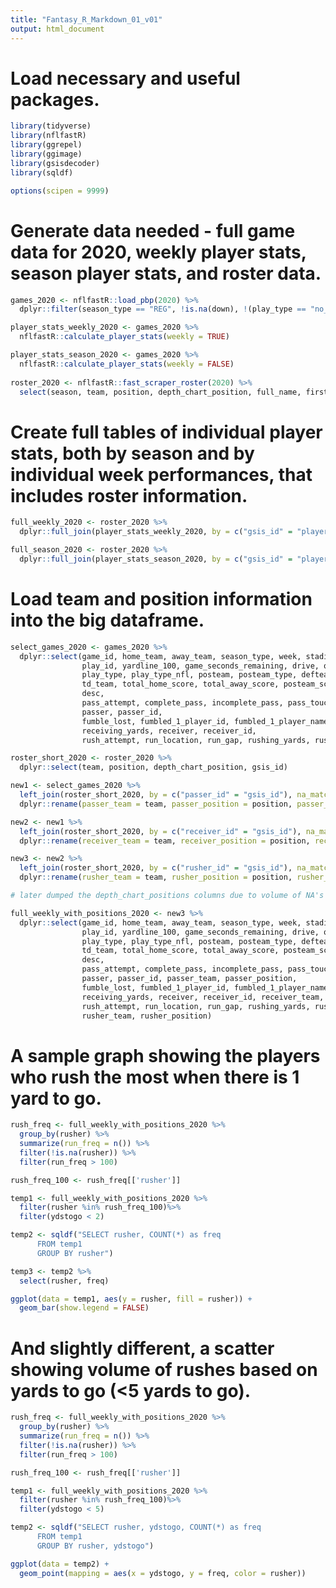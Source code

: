 ```yaml
---
title: "Fantasy_R_Markdown_01_v01"
output: html_document
---
```


# Load necessary and useful packages. 

```r
library(tidyverse)
library(nflfastR)
library(ggrepel)
library(ggimage)
library(gsisdecoder)
library(sqldf)

options(scipen = 9999)
```

# Generate data needed - full game data for 2020, weekly player stats, season player stats, and roster data.

```r
games_2020 <- nflfastR::load_pbp(2020) %>%
  dplyr::filter(season_type == "REG", !is.na(down), !(play_type == "no_play"))

player_stats_weekly_2020 <- games_2020 %>%
  nflfastR::calculate_player_stats(weekly = TRUE)

player_stats_season_2020 <- games_2020 %>%
  nflfastR::calculate_player_stats(weekly = FALSE)
  
roster_2020 <- nflfastR::fast_scraper_roster(2020) %>%
  select(season, team, position, depth_chart_position, full_name, first_name, last_name, birth_date, gsis_id, yahoo_id, headshot_url)
```

# Create full tables of individual player stats, both by season and by individual week performances, that includes roster information.

```r
full_weekly_2020 <- roster_2020 %>%
  dplyr::full_join(player_stats_weekly_2020, by = c("gsis_id" = "player_id"))

full_season_2020 <- roster_2020 %>%
  dplyr::full_join(player_stats_season_2020, by = c("gsis_id" = "player_id"))
```

# Load team and position information into the big dataframe.

```r
select_games_2020 <- games_2020 %>%
  dplyr::select(game_id, home_team, away_team, season_type, week, stadium, weather, roof, surface,
                play_id, yardline_100, game_seconds_remaining, drive, qtr, down, ydstogo, 
                play_type, play_type_nfl, posteam, posteam_type, defteam, first_down, 
                td_team, total_home_score, total_away_score, posteam_score, defteam_score, score_differential,
                desc,
                pass_attempt, complete_pass, incomplete_pass, pass_touchdown, interception, passing_yards, 
                passer, passer_id,
                fumble_lost, fumbled_1_player_id, fumbled_1_player_name,
                receiving_yards, receiver, receiver_id, 
                rush_attempt, run_location, run_gap, rushing_yards, rush_touchdown, rusher, rusher_id)

roster_short_2020 <- roster_2020 %>%
  dplyr::select(team, position, depth_chart_position, gsis_id)

new1 <- select_games_2020 %>%
  left_join(roster_short_2020, by = c("passer_id" = "gsis_id"), na_matches = "never") %>%
  dplyr::rename(passer_team = team, passer_position = position, passer_depth = depth_chart_position)

new2 <- new1 %>%
  left_join(roster_short_2020, by = c("receiver_id" = "gsis_id"), na_matches = "never") %>%
  dplyr::rename(receiver_team = team, receiver_position = position, receiver_depth = depth_chart_position)

new3 <- new2 %>%
  left_join(roster_short_2020, by = c("rusher_id" = "gsis_id"), na_matches = "never") %>%
  dplyr::rename(rusher_team = team, rusher_position = position, rusher_depth = depth_chart_position)

# later dumped the depth_chart_positions columns due to volume of NA's

full_weekly_with_positions_2020 <- new3 %>%
  dplyr::select(game_id, home_team, away_team, season_type, week, stadium, weather, roof, surface,
                play_id, yardline_100, game_seconds_remaining, drive, qtr, down, ydstogo, 
                play_type, play_type_nfl, posteam, posteam_type, defteam, first_down, 
                td_team, total_home_score, total_away_score, posteam_score, defteam_score, score_differential,
                desc,
                pass_attempt, complete_pass, incomplete_pass, pass_touchdown, interception, passing_yards, 
                passer, passer_id, passer_team, passer_position,
                fumble_lost, fumbled_1_player_id, fumbled_1_player_name,
                receiving_yards, receiver, receiver_id, receiver_team, receiver_position,
                rush_attempt, run_location, run_gap, rushing_yards, rush_touchdown, rusher, rusher_id,
                rusher_team, rusher_position)

```

# A sample graph showing the players who rush the most when there is 1 yard to go.

```r
rush_freq <- full_weekly_with_positions_2020 %>%
  group_by(rusher) %>%
  summarize(run_freq = n()) %>%
  filter(!is.na(rusher)) %>%
  filter(run_freq > 100)

rush_freq_100 <- rush_freq[['rusher']]

temp1 <- full_weekly_with_positions_2020 %>%
  filter(rusher %in% rush_freq_100)%>%
  filter(ydstogo < 2)

temp2 <- sqldf("SELECT rusher, COUNT(*) as freq
      FROM temp1
      GROUP BY rusher")

temp3 <- temp2 %>%
  select(rusher, freq)

ggplot(data = temp1, aes(y = rusher, fill = rusher)) +
  geom_bar(show.legend = FALSE)
```

# And slightly different, a scatter showing volume of rushes based on yards to go (<5 yards to go).

```r
rush_freq <- full_weekly_with_positions_2020 %>%
  group_by(rusher) %>%
  summarize(run_freq = n()) %>%
  filter(!is.na(rusher)) %>%
  filter(run_freq > 100)

rush_freq_100 <- rush_freq[['rusher']]

temp1 <- full_weekly_with_positions_2020 %>%
  filter(rusher %in% rush_freq_100)%>%
  filter(ydstogo < 5)

temp2 <- sqldf("SELECT rusher, ydstogo, COUNT(*) as freq
      FROM temp1
      GROUP BY rusher, ydstogo")

ggplot(data = temp2) +
  geom_point(mapping = aes(x = ydstogo, y = freq, color = rusher))
```



